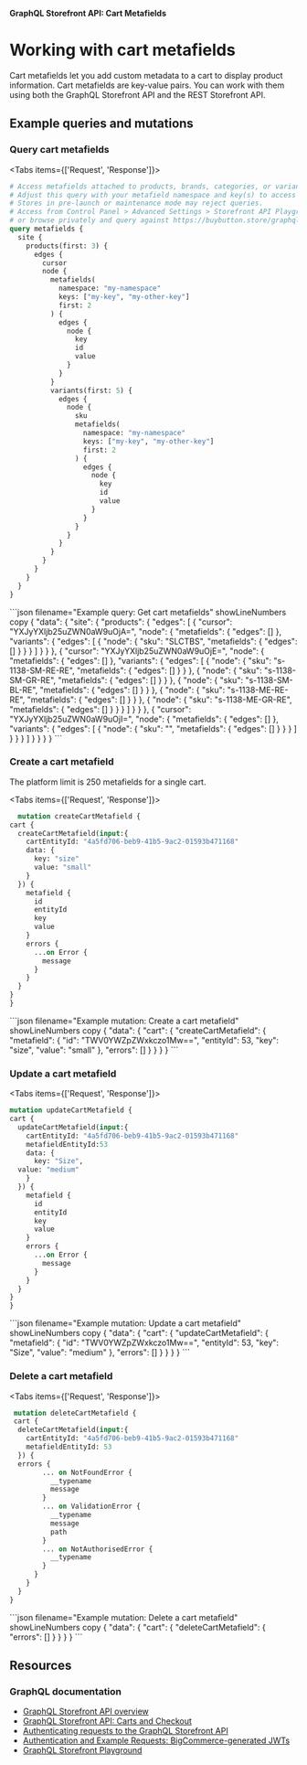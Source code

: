**GraphQL Storefront API: Cart Metafields**

# Working with cart metafields

Cart metafields let you add custom metadata to a cart to display product information. Cart metafields are key-value pairs. You can work with them using both the GraphQL Storefront API and the REST Storefront API.

## Example queries and mutations

### Query cart metafields

<Tabs items={['Request', 'Response']}>
  <Tab>
```graphql filename="Example query: Get cart metafields" showLineNumbers copy 
# Access metafields attached to products, brands, categories, or variants
# Adjust this query with your metafield namespace and key(s) to access them
# Stores in pre-launch or maintenance mode may reject queries.
# Access from Control Panel > Advanced Settings > Storefront API Playground
# or browse privately and query against https://buybutton.store/graphql
query metafields {
  site {
    products(first: 3) {
      edges {
        cursor
        node {
          metafields(
            namespace: "my-namespace"
            keys: ["my-key", "my-other-key"]
            first: 2
          ) {
            edges {
              node {
                key
                id
                value
              }
            }
          }
          variants(first: 5) {
            edges {
              node {
                sku
                metafields(
                  namespace: "my-namespace"
                  keys: ["my-key", "my-other-key"]
                  first: 2
                ) {
                  edges {
                    node {
                      key
                      id
                      value
                    }
                  }
                }
              }
            }
          }
        }
      }
    }
  }
}
```
</Tab>
<Tab>
```json filename="Example query: Get cart metafields" showLineNumbers copy
{
  "data": {
    "site": {
      "products": {
        "edges": [
          {
            "cursor": "YXJyYXljb25uZWN0aW9uOjA=",
            "node": {
              "metafields": {
                "edges": []
              },
              "variants": {
                "edges": [
                  {
                    "node": {
                      "sku": "SLCTBS",
                      "metafields": {
                        "edges": []
                      }
                    }
                  }
                ]
              }
            }
          },
          {
            "cursor": "YXJyYXljb25uZWN0aW9uOjE=",
            "node": {
              "metafields": {
                "edges": []
              },
              "variants": {
                "edges": [
                  {
                    "node": {
                      "sku": "s-1138-SM-RE-RE",
                      "metafields": {
                        "edges": []
                      }
                    }
                  },
                  {
                    "node": {
                      "sku": "s-1138-SM-GR-RE",
                      "metafields": {
                        "edges": []
                      }
                    }
                  },
                  {
                    "node": {
                      "sku": "s-1138-SM-BL-RE",
                      "metafields": {
                        "edges": []
                      }
                    }
                  },
                  {
                    "node": {
                      "sku": "s-1138-ME-RE-RE",
                      "metafields": {
                        "edges": []
                      }
                    }
                  },
                  {
                    "node": {
                      "sku": "s-1138-ME-GR-RE",
                      "metafields": {
                        "edges": []
                      }
                    }
                  }
                ]
              }
            }
          },
          {
            "cursor": "YXJyYXljb25uZWN0aW9uOjI=",
            "node": {
              "metafields": {
                "edges": []
              },
              "variants": {
                "edges": [
                  {
                    "node": {
                      "sku": "",
                      "metafields": {
                        "edges": []
                      }
                    }
                  }
                ]
              }
            }
          }
        ]
      }
    }
  }
}
```
</Tab>
</Tabs>


### Create a cart metafield

<Callout type="info">
The platform limit is 250 metafields for a single cart. 
</Callout>

<Tabs items={['Request', 'Response']}>
  <Tab>
```graphql filename="Example mutation: Create a cart metafield" showLineNumbers copy 
  mutation createCartMetafield { 
cart {
  createCartMetafield(input:{
    cartEntityId: "4a5fd706-beb9-41b5-9ac2-01593b471168"
    data: {
      key: "size"
      value: "small"
    }
  }) {
    metafield {
      id
      entityId
      key
      value
    }
    errors {
      ...on Error {
        message
      }
    }
  }
}
}
 ```
</Tab>
  <Tab>
  ```json filename="Example mutation: Create a cart metafield" showLineNumbers copy
  {
  "data": {
    "cart": {
      "createCartMetafield": {
        "metafield": {
          "id": "TWV0YWZpZWxkczo1Mw==",
          "entityId": 53,
          "key": "size",
          "value": "small"
        },
        "errors": []
      }
    }
  }
}
```
  </Tab>
</Tabs>

### Update a cart metafield
<Tabs items={['Request', 'Response']}>
  <Tab>
  ```graphql filename="Example mutation: Update a cart metafield" showLineNumbers copy 
  mutation updateCartMetafield {
  cart {
    updateCartMetafield(input:{
      cartEntityId: "4a5fd706-beb9-41b5-9ac2-01593b471168"
      metafieldEntityId:53
      data: {
        key: "Size",
	value: "medium"
      }
    }) {
      metafield {
        id
        entityId
        key
        value
      }
      errors {
        ...on Error {
          message
        }
      }
    }
  }
}

```
</Tab>
  <Tab>
```json filename="Example mutation: Update a cart metafield" showLineNumbers copy
 {
  "data": {
    "cart": {
      "updateCartMetafield": {
        "metafield": {
          "id": "TWV0YWZpZWxkczo1Mw==",
          "entityId": 53,
          "key": "Size",
          "value": "medium"
        },
        "errors": []
      }
    }
  }
}
```
  </Tab>
</Tabs>

### Delete a cart metafield
<Tabs items={['Request', 'Response']}>
  <Tab>
```graphql filename="Example mutation: Delete a cart metafield" showLineNumbers copy 
 mutation deleteCartMetafield {
 cart {
  deleteCartMetafield(input:{
    cartEntityId: "4a5fd706-beb9-41b5-9ac2-01593b471168"
    metafieldEntityId: 53
  }) {
  errors {
        ... on NotFoundError {
          __typename
          message
        }
        ... on ValidationError {
          __typename
          message
          path
        }
        ... on NotAuthorisedError {
          __typename
        }
      }
    }
  }
}
```
</Tab>
  <Tab>
```json filename="Example mutation: Delete a cart metafield" showLineNumbers copy
{
  "data": {
    "cart": {
      "deleteCartMetafield": {
        "errors": []
      }
    }
  }
}
```
  </Tab>
</Tabs>

## Resources

### GraphQL documentation
- [GraphQL Storefront API overview](/docs/storefront/graphql)
- [GraphQL Storefront API: Carts and Checkout](/docs/storefront/cart-checkout/guide/graphql-storefront)
- [Authenticating requests to the GraphQL Storefront API](/docs/start/authentication/graphql-storefront)
- [Authentication and Example Requests: BigCommerce-generated JWTs](/docs/start/authentication#bigcommerce-generated-jwts)
- [GraphQL Storefront Playground](/graphql-storefront/playground)
